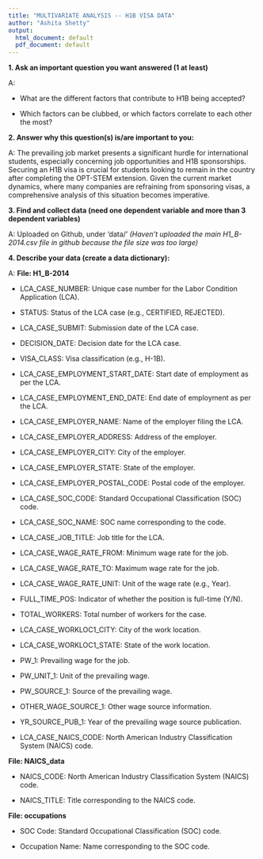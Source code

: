 ---
title: "MULTIVARIATE ANALYSIS -- H1B VISA DATA"
author: "Ashita Shetty"
output:
  html_document: default
  pdf_document: default
---

**1. Ask an important question you want answered (1 at least)**

A: 

* What are the different factors that contribute to H1B being accepted?

* Which factors can be clubbed, or which factors correlate to each other the most?


**2. Answer why this question(s) is/are important to you:**

A: 
The prevailing job market presents a significant hurdle for international students, especially concerning job opportunities and H1B sponsorships. Securing an H1B visa is crucial for students looking to remain in the country after completing the OPT-STEM extension. Given the current market dynamics, where many companies are refraining from sponsoring visas, a comprehensive analysis of this situation becomes imperative.


**3. Find and collect data (need one dependent variable and more than 3 dependent variables)**

A: Uploaded on Github, under 'data/'
*(Haven't uploaded the main H1_B-2014.csv file in github because the file size was too large)*


**4. Describe your data (create a data dictionary):**

A: **File: H1_B-2014**

* LCA_CASE_NUMBER: Unique case number for the Labor Condition Application (LCA).

* STATUS: Status of the LCA case (e.g., CERTIFIED, REJECTED).

* LCA_CASE_SUBMIT: Submission date of the LCA case.

* DECISION_DATE: Decision date for the LCA case.

* VISA_CLASS: Visa classification (e.g., H-1B).

* LCA_CASE_EMPLOYMENT_START_DATE: Start date of employment as per the LCA.

* LCA_CASE_EMPLOYMENT_END_DATE: End date of employment as per the LCA.

* LCA_CASE_EMPLOYER_NAME: Name of the employer filing the LCA.

* LCA_CASE_EMPLOYER_ADDRESS: Address of the employer.

* LCA_CASE_EMPLOYER_CITY: City of the employer.

* LCA_CASE_EMPLOYER_STATE: State of the employer.

* LCA_CASE_EMPLOYER_POSTAL_CODE: Postal code of the employer.

* LCA_CASE_SOC_CODE: Standard Occupational Classification (SOC) code.

* LCA_CASE_SOC_NAME: SOC name corresponding to the code.

* LCA_CASE_JOB_TITLE: Job title for the LCA.

* LCA_CASE_WAGE_RATE_FROM: Minimum wage rate for the job.

* LCA_CASE_WAGE_RATE_TO: Maximum wage rate for the job.

* LCA_CASE_WAGE_RATE_UNIT: Unit of the wage rate (e.g., Year).

* FULL_TIME_POS: Indicator of whether the position is full-time (Y/N).

* TOTAL_WORKERS: Total number of workers for the case.

* LCA_CASE_WORKLOC1_CITY: City of the work location.

* LCA_CASE_WORKLOC1_STATE: State of the work location.

* PW_1: Prevailing wage for the job.

* PW_UNIT_1: Unit of the prevailing wage.

* PW_SOURCE_1: Source of the prevailing wage.

* OTHER_WAGE_SOURCE_1: Other wage source information.

* YR_SOURCE_PUB_1: Year of the prevailing wage source publication.

* LCA_CASE_NAICS_CODE: North American Industry Classification System (NAICS) code.

**File: NAICS_data**

* NAICS_CODE: North American Industry Classification System (NAICS) code.

* NAICS_TITLE: Title corresponding to the NAICS code.

**File: occupations**

* SOC Code: Standard Occupational Classification (SOC) code.

* Occupation Name: Name corresponding to the SOC code.


```{r}

```


